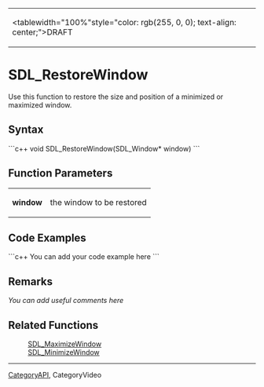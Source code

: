 <!-- pragma section-numbers off -->
<!-- pragma disable-camelcase -->
{|
|<tablewidth="100%"style="color: rgb(255, 0, 0); text-align: center;">DRAFT 
|}


= SDL_RestoreWindow =
Use this function to restore the size and position of a minimized or maximized window.


== Syntax ==
```c++
void SDL_RestoreWindow(SDL_Window* window)
```
== Function Parameters ==
{|
|'''window''' 
|the window to be restored 
|}


== Code Examples ==
```c++
You can add your code example here
```
== Remarks ==
''You can add useful comments here''

== Related Functions ==
: [[SDL_MaximizeWindow]]
: [[SDL_MinimizeWindow]]

----
[[CategoryAPI]], CategoryVideo
